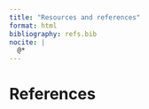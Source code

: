 ```yaml
---
title: "Resources and references"
format: html
bibliography: refs.bib
nocite: |
  @*
---
```


# References

